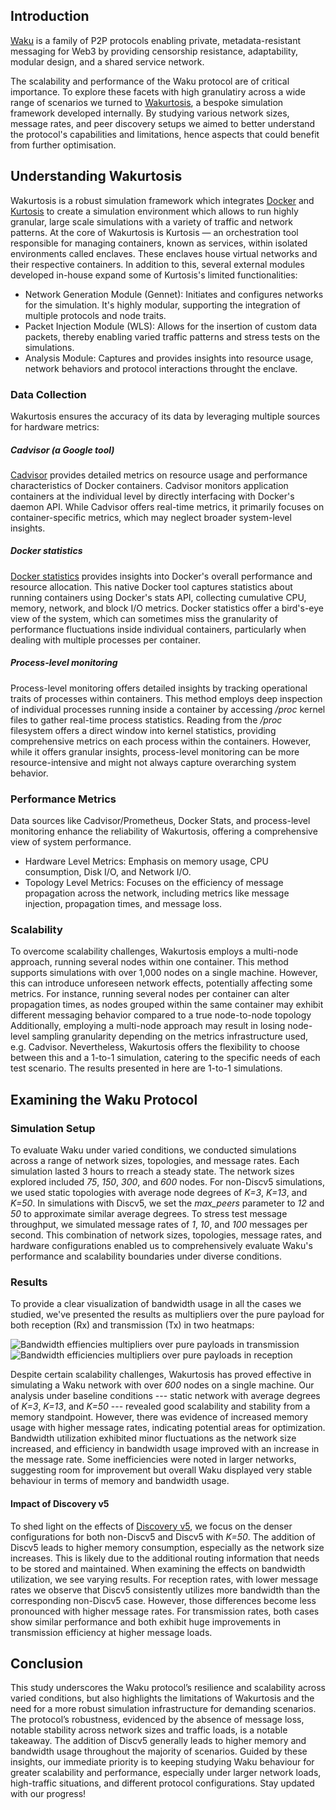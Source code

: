 ## Introduction
[Waku](https://waku.org/) is a family of P2P protocols enabling private, metadata-resistant messaging for Web3 by providing censorship resistance, adaptability, modular design, and a shared service network.

The scalability and performance of the Waku protocol are of critical importance.
To explore these facets with high granulatiry across a wide range of scenarios we turned to [Wakurtosis](https://github.com/vacp2p/wakurtosis), a bespoke simulation framework developed internally. 
By studying various network sizes, message rates, and peer discovery setups we aimed to better understand the protocol's capabilities and limitations, hence aspects that could benefit from further optimisation.

## Understanding Wakurtosis
Wakurtosis is a robust simulation framework which integrates [Docker](https://www.docker.com/) and [Kurtosis](https://www.kurtosis.com/) to create a simulation environment which allows to run highly granular, large scale simulations with a variety of traffic and network patterns. 
At the core of Wakurtosis is Kurtosis — an orchestration tool responsible for managing containers, known as services, within isolated environments called enclaves. 
These enclaves house virtual networks and their respective containers. In addition to this, several external modules developed in-house expand some of Kurtosis's limited functionalities:
- Network Generation Module (Gennet): Initiates and configures networks for the simulation. It's highly modular, supporting the integration of multiple protocols and node traits.
- Packet Injection Module (WLS): Allows for the insertion of custom data packets, thereby enabling varied traffic patterns and stress tests on the simulations.
- Analysis Module: Captures and provides insights into resource usage, network behaviors and protocol interactions throught the enclave.

### Data Collection
Wakurtosis ensures the accuracy of its data by leveraging multiple sources for hardware metrics:

##### Cadvisor (a Google tool)
[Cadvisor](https://github.com/google/cadvisor) provides detailed metrics on resource usage and performance characteristics of Docker containers. 
Cadvisor monitors application containers at the individual level by directly interfacing with Docker's daemon API. 
While Cadvisor offers real-time metrics, it primarily focuses on container-specific metrics, which may neglect broader system-level insights.

##### Docker statistics
[Docker statistics](https://docs.docker.com/engine/reference/commandline/stats/) provides insights into Docker's overall performance and resource allocation. 
This native Docker tool captures statistics about running containers using Docker's stats API, collecting cumulative CPU, memory, network, and block I/O metrics. 
Docker statistics offer a bird's-eye view of the system, which can sometimes miss the granularity of performance fluctuations inside individual containers, particularly when dealing with multiple processes per container.

##### Process-level monitoring
Process-level monitoring offers detailed insights by tracking operational traits of processes within containers. 
This method employs deep inspection of individual processes running inside a container by accessing */proc* kernel files to gather real-time process statistics. 
Reading from the */proc* filesystem offers a direct window into kernel statistics, providing comprehensive metrics on each process within the containers. 
However, while it offers granular insights, process-level monitoring can be more resource-intensive and might not always capture overarching system behavior.

### Performance Metrics
Data sources like Cadvisor/Prometheus, Docker Stats, and process-level monitoring enhance the reliability of Wakurtosis, offering a comprehensive view of system performance.

- Hardware Level Metrics: Emphasis on memory usage, CPU consumption, Disk I/O, and Network I/O.
- Topology Level Metrics: Focuses on the efficiency of message propagation across the network, including metrics like message injection, propagation times, and message loss. 

### Scalability
To overcome scalability challenges, Wakurtosis employs a multi-node approach, running several nodes within one container. 
This method supports simulations with over 1,000 nodes on a single machine. 
However, this can introduce unforeseen network effects, potentially affecting some metrics.
For instance, running several nodes per container can alter propagation times, as nodes grouped within the same container may exhibit different messaging behavior compared to a true node-to-node topology
Additionally, employing a multi-node approach may result in losing node-level sampling granularity depending on the metrics infrastructure used, e.g. Cadvisor.
Nevertheless, Wakurtosis offers the flexibility to choose between this and a 1-to-1 simulation, catering to the specific needs of each test scenario. 
The results presented in here are 1-to-1 simulations.

## Examining the Waku Protocol

### Simulation Setup
To evaluate Waku under varied conditions, we conducted simulations across a range of network sizes, topologies, and message rates. 
Each simulation lasted 3 hours to rreach a steady state. 
The network sizes explored included *75*, *150*, *300*, and *600* nodes. 
For non-Discv5 simulations, we used static topologies with average node degrees of *K=3*, *K=13*, and *K=50*. 
In simulations with Discv5, we set the *max_peers* parameter to *12* and *50* to approximate similar average degrees. 
To stress test message throughput, we simulated message rates of *1*, *10*, and *100* messages per second. 
This combination of network sizes, topologies, message rates, and hardware configurations enabled us to comprehensively evaluate Waku's performance and scalability boundaries under diverse conditions.

### Results
To provide a clear visualization of bandwidth usage in all the cases we studied, we've presented the results as multipliers over the pure payload for both reception (Rx) and transmission (Tx) in two heatmaps:

![Bandwidth effiencies multipliers over pure payloads in transmission](/static/img/wakurtosis_waku/waku_bandwidth_rx_efficiency.png)
![Bandwidth efficiencies multipliers over pure payloads in reception](/static/img/wakurtosis_waku/waku_bandwidth_tx_efficiency.png)

Despite certain scalability challenges, Wakurtosis has proved effective in simulating a Waku network with over *600* nodes on a single machine. 
Our analysis under baseline conditions --- static network with average degrees of *K=3*, *K=13*, and *K=50* --- revealed good scalability and stability from a memory standpoint. 
However, there was evidence of increased memory usage with higher message rates, indicating potential areas for optimization. 
Bandwidth utilization exhibited minor fluctuations as the network size increased, and efficiency in bandwidth usage improved with an increase in the message rate. 
Some inefficiencies were noted in larger networks, suggesting room for improvement but overall Waku displayed very stable behaviour in terms of memory and bandwidth usage.

#### Impact of Discovery v5
To shed light on the effects of [Discovery v5](https://github.com/ethereum/devp2p/blob/master/discv5/discv5.md), we focus on the denser configurations for both non-Discv5 and Discv5 with *K=50*.
The addition of Discv5 leads to higher memory consumption, especially as the network size increases.
This is likely due to the additional routing information that needs to be stored and maintained.
When examining the effects on bandwidth utilization, we see varying results.
For reception rates, with lower message rates we observe that Discv5 consistently utilizes more bandwidth than the corresponding non-Discv5 case.
However, those differences become less pronounced with higher message rates.
For transmission rates, both cases show similar performance and both exhibit huge improvements in transmission efficiency at higher message loads.

## Conclusion
This study underscores the Waku protocol’s resilience and scalability across varied conditions, but also highlights the limitations of Wakurtosis and the need for a more robust simulation infrastructure for demanding scenarios. 
The protocol’s robustness, evidenced by the absence of message loss, notable stability across network sizes and traffic loads, is a notable takeaway. 
The addition of Discv5 generally leads to higher memory and bandwidth usage throughout the majority of scenarios. 
Guided by these insights, our immediate priority is to keeping studying Waku behaviour for greater scalability and performance, especially under larger network loads, high-traffic situations, and different protocol configurations. 
Stay updated with our progress!